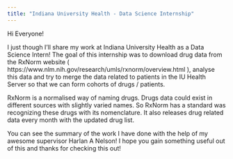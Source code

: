 ```yaml
---
title: "Indiana University Health - Data Science Internship"
---
```


Hi Everyone!

I just though I'll share my work at Indiana University Health as a Data Science Intern! The goal of this internship was to download drug data from the RxNorm website ( https://www.nlm.nih.gov/research/umls/rxnorm/overview.html ), analyse this data and try to merge the data related to patients in the IU Health Server so that we can form cohorts of drugs / patients.

RxNorm is a normalised way of naming drugs. Drugs data could exist in different sources with slightly varied names. So RxNorm has a standard was recognizing these drugs with its nomenclature. It also releases drug related data every month with the updated drug list.

You can see the summary of the work I have done with the help of my awesome supervisor Harlan A Nelson! I hope you gain something useful out of this and thanks for checking this out!
